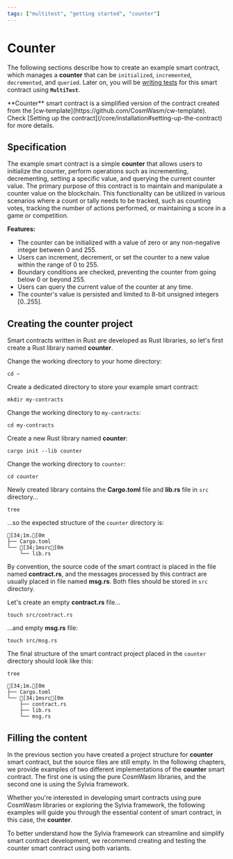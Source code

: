 ```yaml
---
tags: ["multitest", "getting started", "counter"]
---
```



# Counter

The following sections describe how to create an example smart contract, which manages a **counter**
that can be `initialized`, `incremented`, `decremented`, and `queried`. Later on, you will be
[writing tests](writing-tests.mdx) for this smart contract using **`MultiTest`**.

<Callout type="info" emoji="☉">
  **Counter** smart contract is a simplified version of the contract created from the
  [cw&#8209;template](https://github.com/CosmWasm/cw-template). Check [Setting up the
  contract](/core/installation#setting-up-the-contract) for more details.
</Callout>

## Specification

The example smart contract is a simple **counter** that allows users to initialize the counter,
perform operations such as incrementing, decrementing, setting a specific value, and querying the
current counter value. The primary purpose of this contract is to maintain and manipulate a counter
value on the blockchain. This functionality can be utilized in various scenarios where a count or
tally needs to be tracked, such as counting votes, tracking the number of actions performed, or
maintaining a score in a game or competition.

**Features:**

- The counter can be initialized with a value of zero or any non-negative integer between 0 and 255.
- Users can increment, decrement, or set the counter to a new value within the range of 0 to 255.
- Boundary conditions are checked, preventing the counter from going below 0 or beyond 255.
- Users can query the current value of the counter at any time.
- The counter's value is persisted and limited to 8-bit unsigned integers [0..255].

## Creating the counter project

Smart contracts written in Rust are developed as Rust libraries, so let's first create a Rust
library named **counter**.

Change the working directory to your home directory:

```shell copy filename="TERMINAL"
cd ~
```

Create a dedicated directory to store your example smart contract:

```shell copy filename="TERMINAL"
mkdir my-contracts
```

Change the working directory to `my-contracts`:

```shell copy filename="TERMINAL"
cd my-contracts
```

Create a new Rust library named **counter**:

```shell copy filename="TERMINAL"
cargo init --lib counter
```

Change the working directory to `counter`:

```shell copy filename="TERMINAL"
cd counter
```

Newly created library contains the **Cargo.toml** file and **lib.rs** file in `src` directory...

```shell copy filename="TERMINAL"
tree
```

...so the expected structure of the `counter` directory is:

```ansi filename="counter (directory)"
[34;1m.[0m
├── Cargo.toml
└── [34;1msrc[0m
    └── lib.rs
```

By convention, the source code of the smart contract is placed in the file named **contract.rs**,
and the messages processed by this contract are usually placed in file named **msg.rs**. Both files
should be stored in `src` directory.

Let's create an empty **contract.rs** file...

```shell copy filename="TERMINAL"
touch src/contract.rs
```

...and empty **msg.rs** file:

```shell copy filename="TERMINAL"
touch src/msg.rs
```

The final structure of the smart contract project placed in the `counter` directory should look like
this:

```shell copy filename="TERMINAL"
tree
```

```ansi filename="counter (directory)"
[34;1m.[0m
├── Cargo.toml
└── [34;1msrc[0m
    ├── contract.rs
    ├── lib.rs
    └── msg.rs
```

## Filling the content

In the previous section you have created a project structure for **counter** smart contract, but the
source files are still empty. In the following chapters, we provide examples of two different
implementations of the **counter** smart contract. The first one is using the pure CosmWasm
libraries, and the second one is using the Sylvia framework.

Whether you're interested in developing smart contracts using pure CosmWasm libraries or exploring
the Sylvia framework, the following examples will guide you through the essential content of smart
contract, in this case, the **counter**.

<Callout>
  To better understand how the Sylvia framework can streamline and simplify smart contract
  development, we recommend creating and testing the counter smart contract using both variants.
</Callout>

<Cards>
  <Card
    title="Counter smart contract written using pure CosmWasm libraries"
    href="counter/counter-cosmwasm"
    icon=""
    children=""
  />
  <Card
    title="Counter smart contract written using Sylvia framework"
    href="counter/counter-sylvia"
    icon=""
    children=""
  />
</Cards>
